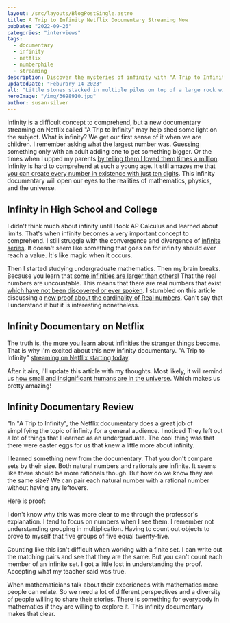 ```yaml
---
layout: /src/layouts/BlogPostSingle.astro
title: A Trip to Infinity Netflix Documentary Streaming Now
pubDate: "2022-09-26"
categories: "interviews"
tags: 
  - documentary
  - infinity
  - netflix
  - numberphile
  - streaming
description: Discover the mysteries of infinity with "A Trip to Infinity," a captivating infinity documentary now available on Netflix. Explore the limits of our understanding of the universe and expand your knowledge with this thought-provoking film.
updatedDate: "Feburary 14 2023"
alt: "Little stones stacked in multiple piles on top of a large rock with the ocean in the background"
heroImage: "/img/3698910.jpg"
author: susan-silver
---
```


Infinity is a difficult concept to comprehend, but a new documentary streaming on Netflix called 
"A Trip to Infinity" may help shed some light on the subject. What is infinity? We get our first sense of it when we are children. 
I remember asking what the largest number was. Guessing something only with an adult adding one to get something bigger. Or the times 
when I upped my parents [by telling them I loved them times a million](https://www.youtube.com/watch?v=5E3rgG0aiNw). 
Infinity is hard to comprehend at such a young age. It still amazes me that [you can create every number in existence with
 just ten digits](https://www.youtube.com/watch?v=6eh8Ml-ruO0). This infinity documentary will open our eyes to the realities of 
 mathematics, physics, and the universe.

## Infinity in High School and College

I didn't think much about infinity until I took AP Calculus and learned about limits. That's when infinity becomes a very 
important concept to comprehend. I still struggle with the convergence and divergence of [infinite series](https://www.youtube.com/watch?v=PCu_BNNI5x4). 
It doesn't seem like something that goes on for infinity should ever reach a value. It's like magic when it occurs.

Then I started studying undergraduate mathematics. Then my brain breaks. Because you learn that 
[some infinities are larger than others](https://www.youtube.com/watch?v=elvOZm0d4H0)! That the real numbers are uncountable. 
This means that there are real numbers that exist 
[which have not been discovered or ever spoken](https://www.youtube.com/watch?time_continue=531&v=KdZrxkix9Mk&feature=emb_logo).
 I stumbled on this article discussing a [new proof about the cardinality of Real numbers](https://www.quantamagazine.org/how-many-numbers-exist-infinity-proof-moves-math-closer-to-an-answer-20210715/). 
 Can't say that I understand it but it is interesting nonetheless.

## Infinity Documentary on Netflix

The truth is, the [more you learn about infinities the stranger things become](https://www.youtube.com/watch?v=dDl7g_2x74Q). 
That is why I'm excited about this new infinity documentary. 
"A Trip to Infinity" [streaming on Netflix starting today](https://www.netflix.com/title/81273453).

<YouTube id="https://www.youtube.com/watch?v=CNFm_DzHDaE" />

After it airs, I'll update this article with my thoughts. Most likely, 
it will remind us [how small and insignificant humans are in the universe](https://www.youtube.com/watch?v=f_J5rBxeTIk). 
Which makes us pretty amazing!

## Infinity Documentary Review

"In "A Trip to Infinity", the Netflix documentary does a great job of simplifying the topic of infinity 
for a general audience. I noticed They left out a lot of things that I learned as an undergraduate. 
The cool thing was that there were easter eggs for us that knew a little more about infinity.

I learned something new from the documentary. That you don't compare sets by their size. Both natural numbers and rationals 
are infinite. It seems like there should be more rationals though. But how do we know they are the same size? We can pair 
each natural number with a rational number without having any leftovers.

Here is proof:

<YouTube id="https://www.youtube.com/watch?v=Lfw96n0m1js" />

I don't know why this was more clear to me through the professor's explanation. I tend to focus on numbers when I see them.
 I remember not understanding grouping in multiplication. Having to count out objects to prove to myself that five groups of 
 five equal twenty-five.

Counting like this isn't difficult when working with a finite set. I can write out the matching pairs and see that they are the same. 
But you can't count each member of an infinite set. I got a little lost in understanding the proof. Accepting what my teacher said was 
true.

When mathematicians talk about their experiences with mathematics more people can relate. So we need a lot of different
 perspectives and a diversity of people willing to share their stories. There is something for everybody in mathematics 
 if they are willing to explore it. This infinity documentary makes that clear.
